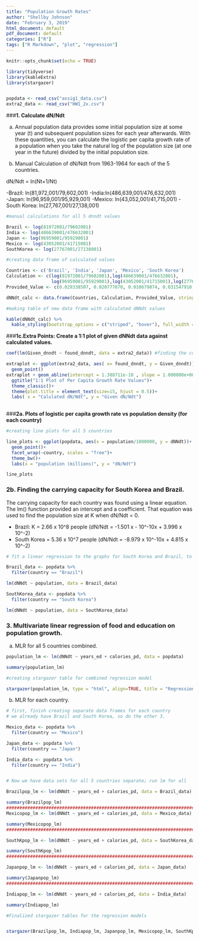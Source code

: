 ```yaml
---
title: "Population Growth Rates"
author: "Shellby Johnson"
date: "February 3, 2019"
html_document: default
pdf_document: default
categories: ["R"]
tags: ["R Markdown", "plot", "regression"]
---
```


```r
knitr::opts_chunk$set(echo = TRUE)
```

```r

library(tidyverse)
library(kableExtra)
library(stargazer)


popdata <- read_csv("assig1_data.csv")
extra2_data <- read_csv("HW1_2x.csv")

```


###**1. Calculate dN/Ndt**

a. Annual population data provides some initial population size at some year (t) and subsequent population sizes for each year afterwards. With these quantities, you can calculate the logistic per capita growth rate of a population when you take the natural log of the population size (at one year in the future) divided by the initial population size.

b. Manual Calculation of dN/Ndt from 1963-1964 for each of the 5 countries.

dN/Ndt = ln(Nt+1/Nt)

-Brazil: ln(81,972,001/79,602,001) 
-India:ln(486,639,001/476,632,001)  
-Japan: ln(96,959,001/95,929,001) 
-Mexico: ln(43,052,001/41,715,001)
-South Korea: ln(27,767,001/27,138,001)

```r
#manual calculations for all 5 dnndt values

Brazil <- log(81972001/79602001)
India <- log(486639001/476632001)
Japan <- log(96959001/95929001)
Mexico <- log(43052001/41715001)
SouthKorea <- log(27767001/27138001)
```

```r

#creating data frame of calculated values

Countries <- c('Brazil', 'India', 'Japan', 'Mexico', 'South Korea')
Calculation <- c(log(81972001/79602001),log(486639001/476632001),
                 log(96959001/95929001),log(43052001/41715001),log(27767001/27138001))
Provided_Value <- c(0.029338507, 0.020777870, 0.010679874, 0.031547910, 0.022913305)

dNNdt_calc <- data.frame(Countries, Calculation, Provided_Value, stringsAsFactors = FALSE)

```

```r
#making table of new data frame with calculated dNNdt values

kable(dNNdt_calc) %>% 
  kable_styling(bootstrap_options = c("striped", "hover"), full_width = FALSE)
```

###**1c.Extra Points: Create a 1:1 plot of given dNNdt data against calculated values.**

```r

coef(lm(Given_dnndt ~ found_dnndt, data = extra2_data)) #finding the coefficients of the is linear model in order to tell the abline() funstion where to plot the line of best fit

extraplot <- ggplot(extra2_data, aes( x= found_dnndt, y = Given_dnndt)) +
  geom_point()
extraplot + geom_abline(intercept = 1.388711e-10 , slope = 1.000000e+00)+
  ggtitle("1:1 Plot of Per Capita Growth Rate Values")+
  theme_classic()+
  theme(plot.title = element_text(size=15, hjust = 0.5))+
  labs( x = "Calulated dN/Ndt", y = "Given dN/Ndt")
  

```


###**2a. Plots of logistic per capita growth rate vs population density (for each country)**



```r
#creating line plots for all 5 countries

line_plots <- ggplot(popdata, aes(x = population/1000000, y = dNNdt))+
  geom_point()+
  facet_wrap(~country, scales = "free")+
  theme_bw()+
  labs(x = "population (millions)", y = "dN/Ndt")

line_plots
```


### **2b. Finding the carrying capacity for South Korea and Brazil.** 

The carrying capacity for each country was found using a linear equation. The lm() function provided an intercept and a coefficient. That equation was used to find the population size at K when dN/Ndt = 0. 

- Brazil: K = 2.66 x 10^8 people (dN/Ndt = -1.501 x - 10^-10x + 3.996 x 10^-2)
- South Korea = 5.36 x 10^7 people (dN/Ndt = -8.979 x 10^-10x + 4.815 x 10^-2)

```r
# fit a linear regression to the graphs for South Korea and Brazil, to find out what the carrying capacity is when y (dNNdt) = 0.

Brazil_data <- popdata %>% 
  filter(country == "Brazil")

lm(dNNdt ~ population, data = Brazil_data)

SouthKorea_data <- popdata %>% 
  filter(country == "South Korea")

lm(dNNdt ~ population, data = SouthKorea_data)

```


### **3. Multivariate linear regression of food and education on population growth.**

a. MLR for all 5 countries combined.

```r

population_lm <- lm(dNNdt ~ years_ed + calories_pd, data = popdata)

summary(population_lm)
```

```r

#creating stargazer table for combined regression model

stargazer(population_lm, type = "html", align=TRUE, title = "Regression Results for all 5 countries combined")

```

b. MLR for each country.

```r

# first, finish creating separate data frames for each country
# we already have Brazil and South Korea, so do the other 3.

Mexico_data <- popdata %>% 
  filter(country == "Mexico")

Japan_data <- popdata %>% 
  filter(country == "Japan")

India_data <- popdata %>% 
  filter(country == "India")


# Now we have data sets for all 5 countries separate; run lm for all

Brazilpop_lm <- lm(dNNdt ~ years_ed + calories_pd, data = Brazil_data)

summary(Brazilpop_lm)
#####################################################################################
Mexicopop_lm <- lm(dNNdt ~ years_ed + calories_pd, data = Mexico_data)

summary(Mexicopop_lm)
#####################################################################################

SouthKpop_lm <- lm(dNNdt ~ years_ed + calories_pd, data = SouthKorea_data)

summary(SouthKpop_lm)
#####################################################################################

Japanpop_lm <- lm(dNNdt ~ years_ed + calories_pd, data = Japan_data)

summary(Japanpop_lm)
#####################################################################################

Indiapop_lm <- lm(dNNdt ~ years_ed + calories_pd, data = India_data)

summary(Indiapop_lm)

```

```r

#Finalized stargazer tables for the regression models


stargazer(Brazilpop_lm, Indiapop_lm, Japanpop_lm, Mexicopop_lm, SouthKpop_lm, type = "html", align=TRUE, title = "Regression Results for all 5 countries")

          
```

